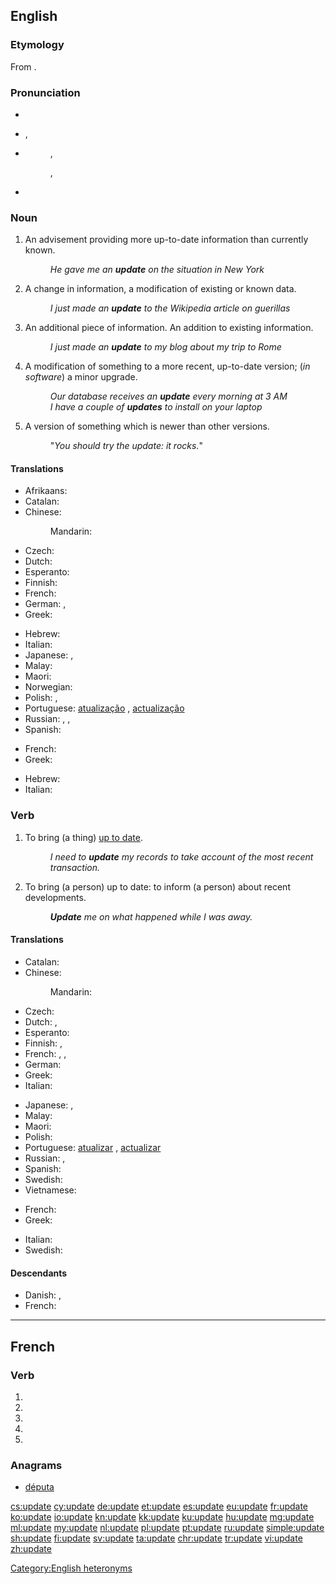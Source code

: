 {{also|updaté}}
==English==
{{wikipedia|dab=update}}

===Etymology===
From {{prefix|up|date|lang=en}}.

===Pronunciation===
* {{audio|En-us-update.ogg|Audio (US)|lang=en}}
* {{a|US}} {{enPR|ŭp'dāt}}, {{IPA|/ˈʌpdeɪt/|lang=en}}
* {{a|UK}}
*: {{sense|noun}} {{enPR|ŭp'dāt}}, {{IPA|/ˈʌpdeɪt/|lang=en}}
*: {{sense|verb}} {{enPR|ŭpdāt'}}, {{IPA|/ʌpˈdeɪt/|lang=en}}
* {{rhymes|eɪt|lang=en}}

===Noun===
{{en-noun}}

# An advisement providing more up-to-date information than currently known.
#: ''He gave me an '''update''' on the situation in New York''
# A change in information, a modification of existing or known data.
#: ''I just made an '''update''' to the Wikipedia article on guerillas''
# An additional piece of information.  An addition to existing information.
#: ''I just made an '''update''' to my blog about my trip to Rome''
# A modification of something to a more recent, up-to-date version; (''in software'') a minor upgrade.
#: ''Our database receives an '''update''' every morning at 3 AM''
#: ''I have a couple of '''updates''' to install on your laptop''
# A version of something which is newer than other versions.
#: "''You should try the update: it rocks.''"

====Translations====
{{trans-top|action of making something up to date}}
* Afrikaans: {{t|af|opdateer}}
* Catalan: {{t|ca|actualització|f}}
* Chinese:
*: Mandarin: {{t+|cmn|更新|tr=gēngxīn|sc=Hani}}
* Czech: {{t|cs|aktualizace|f}}
* Dutch: {{t+|nl|bijwerking|f}}
* Esperanto: {{t|eo|ĝisdatigo}}
* Finnish: {{t+|fi|päivitys}}
* French: {{t+|fr|mise à jour|f}}
* German: {{t|de|Aktualisierung|f}}, {{t+|de|Update|n}}
* Greek: {{t+|el|ενημέρωση|f}}
{{trans-mid}}
* Hebrew: {{t|he|עדכון|m|tr=idkun|sc=Hebr}}
* Italian: {{t+|it|aggiornamento|m}}
* Japanese: {{t+|ja|更新|tr=こうしん, kōshin}}, {{t|ja|アップデイト|tr=appudeito|sc=Jpan}}
* Malay: {{t|ms|kemas kini}}
* Maori: {{t|mi|whakahāngai}}
* Norwegian: {{t|no|ajourføring}}
* Polish: {{t+|pl|aktualizacja|f}}, {{qualifier|computing}} {{t+|pl|update|m}}
* Portuguese: [[atualização]] {{g|f}} {{qualifier|Brazil}}, [[actualização]] {{g|f}} {{qualifier|Portugal}}
* Russian: {{t+|ru|обновление|n|tr=obnovlénije}}, {{t+|ru|актуализация|f|tr=aktualizácija}}, {{t|ru|апдейт|m|tr=apdɛ́jt|sc=Cyrl}}
* Spanish: {{t+|es|actualización|f}}
{{trans-bottom}}

{{trans-top|action of advising someone so that they are up to date}}
* French: {{t+|fr|mise à jour|f}}
* Greek: {{t+|el|ενημέρωση|f}}
{{trans-mid}}
* Hebrew: {{t|he|עדכון|m|tr=idkun|sc=Hebr}}
* Italian: {{t+|it|aggiornamento|m}}
{{trans-bottom}}

===Verb===
{{en-verb|updat}}

# {{context|transitive|lang=en}} To bring (a thing) [[up to date]].
#: ''I need to '''update''' my records to take account of the most recent transaction.''
# {{context|transitive|lang=en}} To bring (a person) up to date: to inform (a person) about recent developments.
#: '''''Update''' me on what happened while I was away.''

====Translations====
{{trans-top|to make something up to date}}
* Catalan: {{t+|ca|actualitzar}}
* Chinese:
*: Mandarin: {{t+|cmn|更新|tr=gēngxīn|sc=Hani}}
* Czech: {{t|cs|aktualizovat}}
* Dutch: {{t+|nl|bijwerken}}, {{t|nl|op punt stellen}}
* Esperanto: {{t|eo|ĝisdatigi}}
* Finnish: {{t+|fi|päivittää}}, {{t|fi|ajantasaistaa}}
* French: {{t+|fr|mettre à jour}}, {{t+|fr|actualiser}}, {{t+|fr|updater}} {{qualifier|computing}}
* German: {{t+|de|aktualisieren}}
* Greek: {{t+|el|ενημερώνω}}
* Italian: {{t+|it|aggiornare}}
{{trans-mid}}
* Japanese: {{t+|ja|更新|tr=こうしんする, kōshin suru|alt=更新する|sc=Jpan}}, {{t|ja|アップデート|tr=appudeito suru|alt=アップデートする|sc=Jpan}}
* Malay: {{t|ms|mengemaskinikan}}
* Maori: {{t|mi|whakahāngai}}
* Polish: {{t|pl|zaktualizować}}
* Portuguese: [[atualizar]] {{qualifier|Brazil}}, [[actualizar]] {{qualifier|Portugal}}
* Russian: {{t+|ru|обновлять|impf|tr=obnovljátʹ}}, {{t+|ru|обновить|pf|tr=obnovítʹ}}
* Spanish: {{t+|es|actualizar}}
* Swedish: {{t+|sv|uppdatera}}
* Vietnamese: {{t|vi|cập nhật}}
{{trans-bottom}}

{{trans-top|to advise a person so that they are up to date}}
* French: {{t|fr|mettre au courant}}
* Greek: {{t+|el|ενημερώνω}}
{{trans-mid}}
* Italian: {{t+|it|aggiornare}}
* Swedish: {{t+|sv|uppdatera}}
{{trans-bottom}}

====Descendants====
* Danish: {{l|da|opdatere}}, {{l|da|opdatering}}
* French: {{l|fr|updater}}

[[Category:English heteronyms]]

----

==French==

===Verb===
{{fr-verb-form}}

# {{inflection of|updater||1|s|pres|indc|lang=fr}}
# {{inflection of|updater||3|s|pres|indc|lang=fr}}
# {{inflection of|updater||1|s|pres|subj|lang=fr}}
# {{inflection of|updater||1|s|pres|subj|lang=fr}}
# {{inflection of|updater||2|s|impr|lang=fr}}

===Anagrams===
* [[députa#French|députa]]

[[cs:update]]
[[cy:update]]
[[de:update]]
[[et:update]]
[[es:update]]
[[eu:update]]
[[fr:update]]
[[ko:update]]
[[io:update]]
[[kn:update]]
[[kk:update]]
[[ku:update]]
[[hu:update]]
[[mg:update]]
[[ml:update]]
[[my:update]]
[[nl:update]]
[[pl:update]]
[[pt:update]]
[[ru:update]]
[[simple:update]]
[[sh:update]]
[[fi:update]]
[[sv:update]]
[[ta:update]]
[[chr:update]]
[[tr:update]]
[[vi:update]]
[[zh:update]]